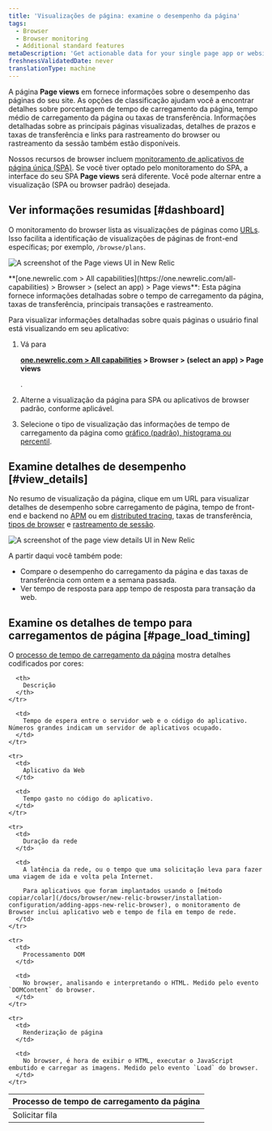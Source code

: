 ```yaml
---
title: 'Visualizações de página: examine o desempenho da página'
tags:
  - Browser
  - Browser monitoring
  - Additional standard features
metaDescription: 'Get actionable data for your single page app or website''s performance, timing, throughput, page loads, and more with our Page views UI for browser monitoring.'
freshnessValidatedDate: never
translationType: machine
---
```




A página <DNT>**Page views**</DNT> em <InlinePopover type="browser"/>fornece informações sobre o desempenho das páginas do seu site. As opções de classificação ajudam você a encontrar detalhes sobre porcentagem de tempo de carregamento da página, tempo médio de carregamento da página ou taxas de transferência. Informações detalhadas sobre as principais páginas visualizadas, detalhes de prazos e taxas de transferência e links para rastreamento do browser ou rastreamento da sessão também estão disponíveis.

Nossos recursos de browser incluem [monitoramento de aplicativos de página única (SPA)](/docs/browser/single-page-app-monitoring/get-started/welcome-single-page-app-monitoring). Se você tiver optado pelo monitoramento do SPA, a interface do seu SPA <DNT>**Page views**</DNT> será diferente. Você pode alternar entre a visualização (SPA ou browser padrão) desejada.

## Ver informações resumidas [#dashboard]

O monitoramento do browser lista as visualizações de páginas como [URLs](/docs/browser/new-relic-browser/getting-started/url-whitelists-grouping-browser-metrics). Isso facilita a identificação de visualizações de páginas de front-end específicas; por exemplo, `/browse/plans`.

<img
  title="Page views UI overview"
  alt="A screenshot of the Page views UI in New Relic"
  src={browserPageviewsOverview}
/>

<figcaption>
  <DNT>**[one.newrelic.com > All capabilities](https://one.newrelic.com/all-capabilities) > Browser > (select an app) > Page views**</DNT>: Esta página fornece informações detalhadas sobre o tempo de carregamento da página, taxas de transferência, principais transações e rastreamento.
</figcaption>

Para visualizar informações detalhadas sobre quais páginas o usuário final está visualizando em seu aplicativo:

1. Vá para

   <DNT>**[one.newrelic.com > All capabilities](https://one.newrelic.com/all-capabilities) > Browser > (select an app) > Page views**</DNT>

   .

2. Alterne a visualização da página para SPA ou aplicativos de browser padrão, conforme aplicável.

3. Selecione o tipo de visualização das informações de tempo de carregamento da página como [gráfico (padrão), histograma ou percentil](/docs/apm/apm-ui-pages/monitoring/response-time-chart-types-apm-browser/).

## Examine detalhes de desempenho [#view_details]

No resumo de visualização da página, clique em um URL para visualizar detalhes de desempenho sobre carregamento de página, tempo de front-end e backend no [APM](/docs/apm/apm-ui-pages/features/request-queuing-tracking-front-end-time/) ou em [distributed tracing](/docs/distributed-tracing/ui-data/understand-use-distributed-tracing-ui), taxas de transferência, [tipos de browser](/docs/browser/new-relic-browser/additional-standard-features/browsers-problem-patterns-type-or-platform) e [rastreamento de sessão](/docs/browser/browser-monitoring/browser-pro-features/session-traces-explore-webpages-life-cycle).

<img
  title="Page view details"
  alt="A screenshot of the page view details UI in New Relic"
  src={browserPageLoadPerformance}
/>

A partir daqui você também pode:

* Compare o desempenho do carregamento da página e das taxas de transferência com ontem e a semana passada.
* Ver tempo de resposta para app tempo de resposta para transação da web.

## Examine os detalhes de tempo para carregamentos de página [#page_load_timing]

O [processo de tempo de carregamento da página](/docs/browser/new-relic-browser/page-load-timing-resources/page-load-timing-process) mostra detalhes codificados por cores:

<table>
  <thead>
    <tr>
      <th style={{ width: "200px" }}>
        Processo de tempo de carregamento da página
      </th>

      <th>
        Descrição
      </th>
    </tr>
  </thead>

  <tbody>
    <tr>
      <td>
        Solicitar fila
      </td>

      <td>
        Tempo de espera entre o servidor web e o código do aplicativo. Números grandes indicam um servidor de aplicativos ocupado.
      </td>
    </tr>

    <tr>
      <td>
        Aplicativo da Web
      </td>

      <td>
        Tempo gasto no código do aplicativo.
      </td>
    </tr>

    <tr>
      <td>
        Duração da rede
      </td>

      <td>
        A latência da rede, ou o tempo que uma solicitação leva para fazer uma viagem de ida e volta pela Internet.

        Para aplicativos que foram implantados usando o [método copiar/colar](/docs/browser/new-relic-browser/installation-configuration/adding-apps-new-relic-browser), o monitoramento de Browser inclui aplicativo web e tempo de fila em tempo de rede.
      </td>
    </tr>

    <tr>
      <td>
        Processamento DOM
      </td>

      <td>
        No browser, analisando e interpretando o HTML. Medido pelo evento `DOMContent` do browser.
      </td>
    </tr>

    <tr>
      <td>
        Renderização de página
      </td>

      <td>
        No browser, é hora de exibir o HTML, executar o JavaScript embutido e carregar as imagens. Medido pelo evento `Load` do browser.
      </td>
    </tr>
  </tbody>
</table>